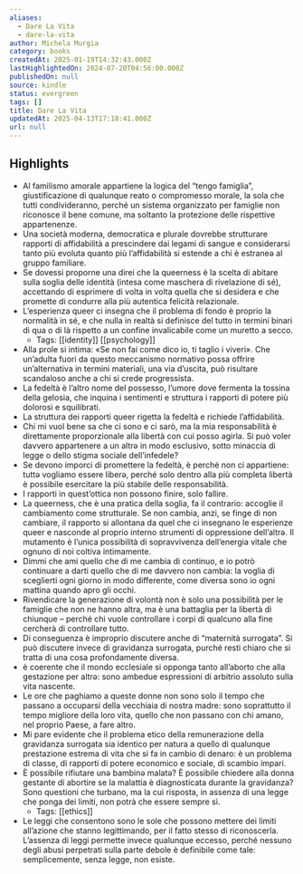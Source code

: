 ```yaml
---
aliases:
  - Dare La Vita
  - dare-la-vita
author: Michela Murgia
category: books
createdAt: 2025-01-19T14:32:43.000Z
lastHighlightedOn: 2024-07-20T04:56:00.000Z
publishedOn: null
source: kindle
status: evergreen
tags: []
title: Dare La Vita
updatedAt: 2025-04-13T17:18:41.000Z
url: null
---
```

## Highlights

- Al familismo amorale appartiene la logica del “tengo famiglia”, giustificazione di qualunque reato o compromesso morale, la sola che tutti condivideranno, perché un sistema organizzato per famiglie non riconosce il bene comune, ma soltanto la protezione delle rispettive appartenenze.
- Una società moderna, democratica e plurale dovrebbe strutturare rapporti di affidabilità a prescindere dai legami di sangue e considerarsi tanto più evoluta quanto più l’affidabilità si estende a chi è estraneə al gruppo familiare.
- Se dovessi proporne una direi che la queerness è la scelta di abitare sulla soglia delle identità (intesa come maschera di rivelazione di sé), accettando di esprimere di volta in volta quella che si desidera e che promette di condurre alla più autentica felicità relazionale.
- L’esperienza queer ci insegna che il problema di fondo è proprio la normalità in sé, e che nulla in realtà si definisce del tutto in termini binari di qua o di là rispetto a un confine invalicabile come un muretto a secco.
  - Tags: [[identity]] [[psychology]]
- Alla prole si intima: «Se non fai come dico io, ti taglio i viveri». Che un’adulta fuori da questo meccanismo normativo possa offrire un’alternativa in termini materiali, una via d’uscita, può risultare scandaloso anche a chi si crede progressista.
- La fedeltà è l’altro nome del possesso, l’umore dove fermenta la tossina della gelosia, che inquina i sentimenti e struttura i rapporti di potere più dolorosi e squilibrati.
- La struttura dei rapporti queer rigetta la fedeltà e richiede l’affidabilità.
- Chi mi vuol bene sa che ci sono e ci sarò, ma la mia responsabilità è direttamente proporzionale alla libertà con cui posso agirla. Si può voler davvero appartenere a un altrə in modo esclusivo, sotto minaccia di legge o dello stigma sociale dell’infedele?
- Se devono imporci di promettere la fedeltà, è perché non ci appartiene: tuttə vogliamo essere liberə, perché solo dentro alla più completa libertà è possibile esercitare la più stabile delle responsabilità.
- I rapporti in quest’ottica non possono finire, solo fallire.
- La queerness, che è una pratica della soglia, fa il contrario: accoglie il cambiamento come strutturale. Se non cambia, anzi, se finge di non cambiare, il rapporto si allontana da quel che ci insegnano le esperienze queer e nasconde al proprio interno strumenti di oppressione dell’altrə. Il mutamento è l’unica possibilità di sopravvivenza dell’energia vitale che ognuno di noi coltiva intimamente.
- Dimmi che ami quello che di me cambia di continuo, e io potrò continuare a darti quello che di me davvero non cambia: la voglia di sceglierti ogni giorno in modo differente, come diversa sono io ogni mattina quando apro gli occhi.
- Rivendicare la generazione di volontà non è solo una possibilità per le famiglie che non ne hanno altra, ma è una battaglia per la libertà di chiunque – perché chi vuole controllare i corpi di qualcuno alla fine cercherà di controllare tutto.
- Di conseguenza è improprio discutere anche di “maternità surrogata”. Si può discutere invece di gravidanza surrogata, purché resti chiaro che si tratta di una cosa profondamente diversa.
- è coerente che il mondo ecclesiale si opponga tanto all’aborto che alla gestazione per altrə: sono ambedue espressioni di arbitrio assoluto sulla vita nascente.
- Le ore che paghiamo a queste donne non sono solo il tempo che passano a occuparsi della vecchiaia di nostra madre: sono soprattutto il tempo migliore della loro vita, quello che non passano con chi amano, nel proprio Paese, a fare altro.
- Mi pare evidente che il problema etico della remunerazione della gravidanza surrogata sia identico per natura a quello di qualunque prestazione estrema di vita che si fa in cambio di denaro: è un problema di classe, di rapporti di potere economico e sociale, di scambio impari.
- È possibile rifiutare unə bambinə malatə? È possibile chiedere alla donna gestante di abortire se la malattia è diagnosticata durante la gravidanza? Sono questioni che turbano, ma la cui risposta, in assenza di una legge che ponga dei limiti, non potrà che essere sempre sì.
  - Tags: [[ethics]]
- Le leggi che consentono sono le sole che possono mettere dei limiti all’azione che stanno legittimando, per il fatto stesso di riconoscerla. L’assenza di leggi permette invece qualunque eccesso, perché nessuno degli abusi perpetrati sulla parte debole è definibile come tale: semplicemente, senza legge, non esiste.
